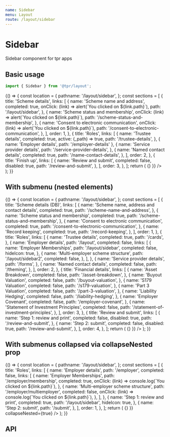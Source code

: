```yaml
---
name: Sidebar
menu: Layout
route: /layout/sidebar
---
```



# Sidebar

Sidebar component for tpr apps

## Basic usage

```js
import { Sidebar } from '@tpr/layout';
```

<Playground>
	{() => {
		const location = {
			pathname: '/layout/sidebar',
		};
		const sections = [
			{
				title: 'Scheme details',
				links: [
					{
						name: 'Scheme name and address',
						completed: true,
						onClick: (link) => alert(`You clicked on ${link.path}`),
						path: '/layout/sidebar',
					},
					{
						name: 'Scheme status and membership',
						onClick: (link) => alert(`You clicked on ${link.path}`),
						path: '/scheme-status-and-membership',
					},
					{
						name: 'Consent to electronic communication',
						onClick: (link) => alert(`You clicked on ${link.path}`),
						path: '/consent-to-electronic-communication',
					},
				],
				order: 1,
			},
			{
				title: 'Roles',
				links: [
					{
						name: 'Trustee details',
						completed: true,
						active: (_path) => true,
						path: '/trustee-details',
					},
					{ name: 'Employer details', path: '/employer-details' },
					{
						name: 'Service provider details',
						path: '/service-provider-details',
					},
					{
						name: 'Named contact details',
						completed: true,
						path: '/name-contact-details',
					},
				],
				order: 2,
			},
			{
				title: 'Finish up',
				links: [
					{
						name: 'Review and submit',
						completed: false,
						disabled: true,
						path: '/review-and-submit',
					},
				],
				order: 3,
			},
		];
		return (
			<Sidebar
				title="Scheme return home"
				sections={sections}
				maintenanceMode={false}
				matchPath={matchPath}
				location={location}
				history={{ push: () => {} }}
			/>
		);
	}}
</Playground>

## With submenu (nested elements)

<Playground>
	{() => {
		const location = {
			pathname: '/layout/sidebar',
		};
		const sections = [
			{
				title: 'Scheme details (DB)',
				links: [
					{
						name: 'Scheme name, address and contact details',
						completed: true,
						path: '/scheme-name-and-address',
					},
					{
						name: 'Scheme status and membership',
						completed: true,
						path: '/scheme-status-and-membership',
					},
					{
						name: 'Consent to electronic communication',
						completed: true,
						path: '/consent-to-electronic-communication',
					},
					{
						name: 'Record keeping',
						completed: true,
						path: '/record-keeping',
					},
				],
				order: 1,
			},
			{
				title: 'Roles',
				links: [
					{
						name: 'Trustee details',
						completed: true,
						path: '/cards',
					},
					{
						name: 'Employer details',
						path: '/layout',
						completed: false,
						links: [
							{
								name: 'Employer Memberships',
								path: '/layout/sidebar',
								completed: false,
								hideIcon: true,
							},
							{
								name: 'Multi-employer scheme structure',
								path: '/layout/sidebar2',
								completed: false,
							},
						],
					},
					{
						name: 'Service provider details',
						path: '/forms',
					},
					{
						name: 'Named contact details',
						completed: false,
						path: '/theming',
					},
				],
				order: 2,
			},
			{
				title: 'Financial details',
				links: [
					{
						name: 'Asset Breakdown',
						completed: false,
						path: '/asset-breakdown',
					},
					{
						name: 'Buyout Valuation',
						completed: false,
						path: '/buyout-valuation',
					},
					{
						name: 'S179 Valuation',
						completed: false,
						path: '/s179-valuation',
					},
					{
						name: 'Part 3 Valuation',
						completed: false,
						path: '/part-3-valuation',
					},
					{
						name: 'Liability Hedging',
						completed: false,
						path: '/liability-hedging',
					},
					{
						name: 'Employer Covenant',
						completed: false,
						path: '/employer-covenant',
					},
					{
						name: 'Statement of Investment Principles',
						completed: false,
						path: '/statement-of-investment-principles',
					},
				],
				order: 3,
			},
			{
				title: 'Review and submit',
				links: [
					{
						name: 'Step 1: review and print',
						completed: false,
						disabled: true,
						path: '/review-and-submit',
					},
					{
						name: 'Step 2: submit',
						completed: false,
						disabled: true,
						path: '/review-and-submit',
					},
				],
				order: 4,
			},
		];
		return (
			<Sidebar
				title="Scheme return home"
				sections={sections}
				maintenanceMode={false}
				matchPath={matchPath}
				location={location}
				history={{ push: () => {} }}
			/>
		);
	}}
</Playground>

## With submenus collapsed via collapseNested prop

<Playground>
	{() => {
		const location = {
			pathname: '/layout/sidebar',
		};
		const sections = [
			{
				title: 'Roles',
				links: [
					{
						name: 'Employer details',
						path: '/employer',
						completed: false,
						links: [
							{
								name: 'Employer Memberships',
								path: '/employer/membership',
								completed: true,
								onClick: (link) => console.log(`You clicked on ${link.path}`),
							},
							{
								name: 'Multi-employer scheme structure',
								path: '/employer/multiemployer',
								completed: false,
								onClick: (link) => console.log(`You clicked on ${link.path}`),
							},
						],
					},
					{
						name: 'Step 1: review and print',
						completed: true,
						path: '/layout/sidebar',
						hideIcon: true,
					},
					{
						name: 'Step 2: submit',
						path: '/submit',
					},
				],
				order: 1,
			},
		];
		return (
			<Sidebar
				title="Scheme return home"
				sections={sections}
				maintenanceMode={false}
				matchPath={matchPath}
				location={location}
				history={{ push: () => {} }}
				collapseNested={true}
			/>
		);
	}}
</Playground>

## API

<Props of={Sidebar} />

